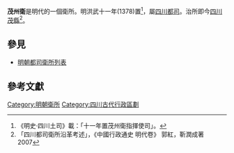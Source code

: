 '''茂州衛'''是明代的一個衛所。明洪武十一年(1378)置<ref>《明史·四川土司》載：「十一年置茂州衛指揮使司」。</ref>，屬[[四川都司|四川都司]]。治所即今[[四川|四川]][[茂縣|茂縣]]<ref>「四川都司衛所沿革考述」，《中國行政通史 明代卷》 郭紅，靳潤成著 2007</ref>。

==參見==
*[[明朝都司衛所列表|明朝都司衛所列表]]

==參考文獻==
{{Reflist}}

{{明朝行政區劃|nocat}}
{{明朝行政區劃小作品}}
[[Category:明朝衛所|Category:明朝衛所]]
[[Category:四川古代行政區劃|Category:四川古代行政區劃]]
